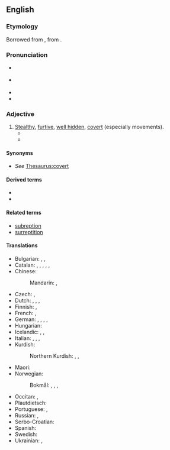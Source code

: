 ==English==

===Etymology===
Borrowed from {{bor|en|la|surrēptīcius||furtive, clandestine}}, from {{m|la|surrēpō||to creep along}}.

===Pronunciation===
* {{a|UK}} {{IPA|en|/ˌsʌɹɪpˈtɪʃəs/}}
* {{a|US}} {{IPA|en|/səˌɹɛpˈtɪʃəs/|/ˌsʌɹəpˈtɪʃəs/|/ˌsɛɹəpˈtɪʃəs/}}
* {{audio|en|en-us-surreptitious.ogg|Audio (US)}}
* {{rhymes|en|ɪʃəs|s=4}}

===Adjective===
{{en-adj}}

# [[stealth|Stealth]]y, [[furtive]], [[hidden|well hidden]], [[covert]] (especially movements).
#* {{quote-book|en|year=1922|author={{w|Ben Travers}}|title={{w|A Cuckoo in the Nest}}
|chapter=1|url=http://openlibrary.org/works/OL1521052W
|passage=He read the letter aloud. Sophia listened with the studied air of one for whom, even in these days, a title possessed some '''surreptitious''' allurement.}}
#* {{quote-journal|en|author=Lee A. Bygrave|title=Data Protection Pursuant to the Right to Privavy in Human Rights Treaties|journal=International Journal of Law and Information Technology|volume=6|issue=3|year=1998|pages=260–261|passage=It is also worth noting the case law on prisoners' correspondence which establishes that interception of a person's communications need not be '''surreptitious''' in order to amount to an interference with respect to Art 8 (1) <nowiki>[</nowiki>[[ECHR]]<nowiki>]</nowiki>.}}

====Synonyms====
* ''See'' [[Thesaurus:covert]]

====Derived terms====
* {{l|en|surreptitiously}}
* {{l|en|surreptitiousness}}

====Related terms====
* [[subreption]]
* [[surreptition]]

====Translations====
{{trans-top|stealthy, furtive, well hidden, covert}}
* Bulgarian: {{t+|bg|прикрит}}, {{t+|bg|таен}}, {{t+|bg|подмолен}}
* Catalan: {{t|ca|subreptici|m}}, {{t|ca|subreptícia|f}}, {{t+|ca|clandestí|m}}, {{t+|ca|clandestina|f}}, {{t|ca|furtiu|m}}, {{t|ca|furtiva|m}}
* Chinese:
*: Mandarin: {{t|cmn|偷偷的}}, {{t|cmn|不为人知的}}
* Czech: {{t+|cs|tajný|m}}, {{t+|cs|skrytý}}
* Dutch: {{t+|nl|heimelijk}}, {{t+|nl|steels}}, {{t+|nl|verdoken}}, {{t+|nl|verdekt}}
* Finnish: {{t+|fi|salainen}}, {{t|fi|salamyhkäinen}}
* French: {{t+|fr|furtif}}, {{t+|fr|subreptice}}
* German: {{t+|de|heimlich}}, {{t+|de|verdeckt}}, {{t+|de|verstohlen}}, {{t+|de|betrügerisch}}, {{t+|de|erschlichen}}
* Hungarian: {{t+|hu|alattomos}}
* Icelandic: {{t+|is|laumulegur|m}}, {{t+|is|í laumi}}, {{t+|is|leynilegur|m}}
* Italian: {{t+|it|surrettizio}}, {{t+|it|subdolo}}, {{t|it|furbesco}}, {{t+|it|furtivo}}
* Kurdish:
*: Northern Kurdish: {{t+|kmr|dizîkî}}, {{t+|kmr|nehînî}}, {{t+|kmr|razberî}}
{{trans-mid}}
* Maori: {{t|mi|whakahewa}}
* Norwegian:
*: Bokmål: {{t|nb|skjult}}, {{t|nb|dulgt}}, {{t+|nb|fordekt}}, {{t+|nb|hemmelig}}
* Occitan: {{t|oc|subreptici}}, {{t+|oc|furtiu}}
* Plautdietsch: {{t|pdt|heemlich}}
* Portuguese: {{t+|pt|sub-reptício}}, {{t+|pt|furtivo}}
* Russian: {{t+|ru|та́йный}}, {{t+|ru|скры́тый}}
* Serbo-Croatian: {{t+|sh|potajno}}
* Spanish: {{t+|es|subrepticio}}
* Swedish: {{t+|sv|dold}}
* Ukrainian: {{t+|uk|таємний|m}}, {{t+|uk|потайний|m}}
{{trans-bottom}}